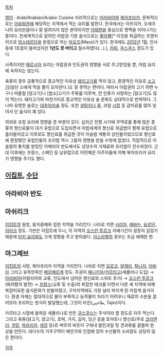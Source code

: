 [[목차]]

[[영어]] : Arab/Arabian/Arabic Cuisine
지리적으로는 [[아라비아]]와 [[북아프리카]], 문화적으로는 [[이슬람]]권에 해당하는 지역에서 먹는 요리를 말한다. 한국에서는 아프리카, 오세아니아 요리만큼이나 잘 알려지지 않은 분야이지만 [[이태원]]을 중심으로 명맥을 이어나가는 중이다. 전세계적으로 알려진 아랍권 기원 음식으로는 [[팔라펠]][* 이것을 취급하는 프랜차이즈로 [[암스테르담]]을 본점으로 하는 [[마오즈]](Maoz)가 있다. 한국에도 [[2012년]] 1월, 인사동에 1호점이 들어섰지만 '''1년도 못 버티고''' 철수하였다(...).], [[커피]], [[쿠스쿠스]] 정도가 있다.

사족이지만 [[페르시아]] 요리는 아랍권과 인도권의 영향을 서로 주고받았을 뿐, 아랍 요리에 속하지는 않는다.

육류의 경우 공통적으로 종교적인 이유상 [[돼지고기]]를 먹지 않고, 환경적인 이유로 [[소고기]](일단 소에게 먹일 풀이 모자란다.)도 잘 못먹는 편이다. 따라서 아랍권의 고기 하면 누구나 떠올릴 [양고기]나 [염소]고기가 주류를 이루며, 전 인류가 사랑하는 [닭고기]도 많이 먹는다. 돼지고기와 마찬가지로 종교적인 이유상 술 문화도 상대적으로 빈약하다. 그나마 유명한 술로는 [[대추야자]]술 정도. 또한 [[설탕]]이나 [[꿀]], 과일 [[시럽]] 등 감미료를 많이 넣어서 단 음식이 꽤 있다. 

의외로 유럽 요리에 영향을 준 부분이 있다. 십자군 전쟁 시기에 무역로를 통해 많은 종류의 향신료들이 대거 유럽으로 도입되면서 아랍세계의 향신료 취급법이 함께 유럽으로 흘러들어갔고 이후로도 향신료를 취급한 것이 이슬람 계통의 상인들이었으므로 향신료에 환장했던 유럽인들의 조리법 역시 그들의 영향을 받을 수밖에 없었다. 직접적으로 이슬람의 통치를 받았던 이베리아 반도에서도 상당수의 식재료와 조리법이 전수되었다. 근대 이후에는 프랑스, 스페인 등 남유럽으로 이민해온 이주자들에 의해 북아프리카 요리가 영향을 주기도 했다. 

== [[이집트]], [[수단]] ==

== 아라비아 반도 ==

== 마쉬리크 ==
[[이집트]]의 동방, 동지중해와 접한 지역을 가리킨다. 나라로 치면 [[시리아]], [[레바논]], [[요르단]], [[이라크]] 정도. 기반은 이집트에 두나, 이 지역의 [[오스만 투르크]] 지배기간이 굉장히 길었기 때문에 [[터키 요리]]와도 크게 영향을 주고 받아왔다. [[이스라엘]]의 경우는 조금 애매한 편.

== 마그레브 ==
[[이집트]]의 서방, 북아프리카 지역을 가리킨다. 나라로 치면 [[모로코]], [[알제리]], [[튀니지]], [[리비아]] 그리고 유목민족인 [[베르베르]]계 정도. 주권이 [[페니키아]]/[[카르타고]](세몰리나 도입) → [[아라비아]](이탈리아와 교류, 인도에서 넘어온 향신료와 스위트 추가) → [[오스만 투르크]](화려함의 발전) → [[프랑스]](교류 및 수출)의 복잡한 테크를 타면서 다른 세 지역에 비해 복잡미묘한 음식문화가 만들어졌고, 구미지역에도 가장 널리 퍼지게 된 아랍계 음식이다.
환경 자체는 절대적으로 물이 부족하고 농작물이 자라기 어려우니 재료의 수분을 끌어모아 조리하는 방식이 발달했는데, 그것이 타진(طاجين, Tajin)이다.

카르타고 시절에 들여온 세몰리나로 만든 [[쿠스쿠스]]는 주식이라 할 정도로 자주 먹는다. 그리고 육류(닭고기, 양고기), 호박, 가지, 감자, 당근 등을 토마토나 향신료(주로 [[코리앤더]], [[쿠민]], [[파프리카]], [[생강]] 등)로 버무려 찌듯이 구워내 말린과일 및 견과류를 곁들여 한 상을 만든다. 대다수의 거주구역이 해안가와 인접해 있어 수산물의 소비량도 상당히 많은 편이다.

[[각주]]

